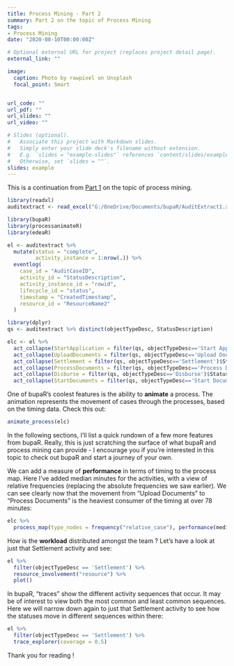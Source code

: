 ```yaml
---
title: Process Mining - Part 2
summary: Part 2 on the topic of Process Mining
tags:
- Process Mining
date: "2020-08-10T00:00:00Z"

# Optional external URL for project (replaces project detail page).
external_link: ""

image:
  caption: Photo by rawpixel on Unsplash
  focal_point: Smart


url_code: ""
url_pdf: ""
url_slides: ""
url_video: ""

# Slides (optional).
#   Associate this project with Markdown slides.
#   Simply enter your slide deck's filename without extension.
#   E.g. `slides = "example-slides"` references `content/slides/example-slides.md`.
#   Otherwise, set `slides = ""`.
slides: example
---
```

This is a continuation from [Part 1](/project/internal-project-2/) on the topic of process mining. 

```r

library(readxl)
auditextract <- read_excel("G:/OneDrive/Documents/bupaR/AuditExtract1.xlsx")

library(bupaR)
library(processanimateR)
library(edeaR)

el <- auditextract %>%
  mutate(status = "complete",
         activity_instance = 1:nrow(.)) %>%
  eventlog(
    case_id = "AuditCaseID",
    activity_id = "StatusDescription",
    activity_instance_id = "rowid",
    lifecycle_id = "status",
    timestamp = "CreatedTimestamp",
    resource_id = "ResourceName2"
  )

library(dplyr)
qs <- auditextract %>% distinct(objectTypeDesc, StatusDescription)

elc <- el %>%
  act_collapse(StartApplication = filter(qs, objectTypeDesc=='Start Application')$StatusDescription) %>%
  act_collapse(UploadDocuments = filter(qs, objectTypeDesc=='Upload Documents')$StatusDescription) %>%
  act_collapse(Settlement = filter(qs, objectTypeDesc=='Settlement')$StatusDescription) %>%
  act_collapse(ProcessDocuments = filter(qs, objectTypeDesc=='Process Documents')$StatusDescription) %>%
  act_collapse(Disburse = filter(qs, objectTypeDesc=='Disburse')$StatusDescription) %>%
  act_collapse(StartDocuments = filter(qs, objectTypeDesc=='Start Documents')$StatusDescription) 

```

One of bupaR's coolest features is the ability to **animate** a process. The animation represents the movement of cases through the processes, based on the timing data. Check this out:

```r
animate_process(elc)
```

In the following sections, I'll list a quick rundown of a few more features from bupaR. Really, this is just scratching the surface of what bupaR and process mining can provide - I encourage you if you're interested in this topic to check out bupaR and start a journey of your own.

We can add a measure of **performance** in terms of timing to the process map. Here I've added median minutes for the activities, with a view of relative frequencies (replacing the absolute frequencies we saw earlier). We can see clearly now that the movement from "Upload Documents" to "Process Documents" is the heaviest consumer of the timing at over 78 minutes:

```r
elc %>%
  process_map(type_nodes = frequency("relative_case"), performance(median, "mins", color_scale = "Purples"))

```

How is the **workload** distributed amongst the team ? Let's have a look at just that Settlement activity and see:

```r
el %>%
  filter(objectTypeDesc == 'Settlement') %>%
  resource_involvement("resource") %>%
  plot()
```
 
In bupaR, "traces" show the different activity sequences that occur. It may be of interest to view both the most common and least common sequences. Here we will narrow down again to just that Settlement activity to see how the statuses move in different sequences within there:

```r
el %>%
  filter(objectTypeDesc == 'Settlement') %>%
  trace_explorer(coverage = 0.5)
```


Thank you for reading !

